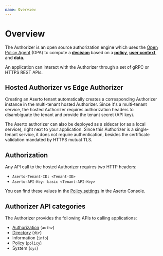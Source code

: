 ```yaml
---
name: Overview
---
```


# Overview

The Authorizer is an open source authorization engine which uses the 
[Open Policy Agent](https://www.openpolicyagent.org) (OPA) to 
compute a [**decision**](/overview/policy#decision) based on a [**policy**](/overview/policy), 
[**user context**](/overview/policy#user-context), and **data**.

An application can interact with the Authorizer through a set of gRPC or HTTPS REST APIs.

## Hosted Authorizer vs Edge Authorizer

Creating an Aserto tenant automatically creates a corresponding Authorizer instance in the 
multi-tenant hosted Authorizer. Since it's a multi-tenant service, the hosted Authorizer 
requires authorization headers to disambiguate the tenant and provide the tenant secret (API key). 

The Aserto authorizer can also be deployed as a sidecar (or as a local service), right next to 
your application. Since this Authorizer is a single-tenant service, it does not require authentication, 
besides the certificate validation mandated by HTTPS mutual TLS.

## Authorization

Any API call to the hosted Authorizer requires two HTTP headers:
* `Aserto-Tenant-ID: <Tenant-ID>`
* `Aserto-API-Key: basic <Tenant-API-Key>`

You can find these values in the [Policy settings](/aserto-console/hosted-authorizer#viewing-policy-settings) 
in the Aserto Console.

## Authorizer API categories

The Authorizer provides the following APIs to calling applications: 
* [Authorization](/authorizer-guide/authz) (`authz`)
* [Directory](/authorizer-guide/dir) (`dir`)
* Information (`info`)
* [Policy](/authorizer-guide/policy) (`policy`)
* System (`sys`)


